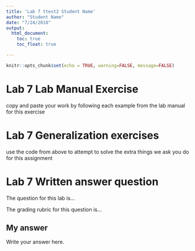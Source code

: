 ```yaml
---
title: 'Lab 7 ttest2 Student Name'
author: "Student Name"
date: "7/24/2018"
output: 
  html_document:
    toc: true
    toc_float: true

---
```


```r
knitr::opts_chunk$set(echo = TRUE, warning=FALSE, message=FALSE)
```

# Lab 7 Lab Manual Exercise

copy and paste your work by following each example from the lab manual for this exercise

# Lab 7 Generalization exercises

use the code from above to attempt to solve the extra things we ask you do for this assignment

# Lab 7 Written answer question

The question for this lab is...

The grading rubric for this question is...

## My answer

Write your answer here.